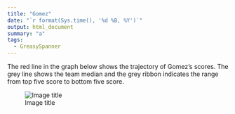 ```yaml
---
title: "Gomez"
date: "`r format(Sys.time(), '%d %B, %Y')`"
output: html_document
summary: "a"
tags:
  - GreasySpanner
---
```


The red line in the graph below shows the trajectory of Gomez's scores. The grey line shows the team median and the grey ribbon indicates the range from top five score to bottom five score.

![Image title](Gomez.jpg)
